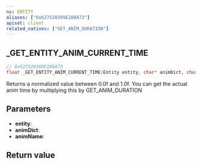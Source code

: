 ```yaml
---
ns: ENTITY
aliases: ["0x627520389E288A73"]
apiset: client
related_natives: ["GET_ANIM_DURATION"]
---
```

## _GET_ENTITY_ANIM_CURRENT_TIME

```c
// 0x627520389E288A73
float _GET_ENTITY_ANIM_CURRENT_TIME(Entity entity, char* animDict, char* animName);
```

Returns a normalized value between 0.0f and 1.0f. You can get the actual anim time by multiplying this by GET_ANIM_DURATION

## Parameters
* **entity**:
* **animDict**:
* **animName**:

## Return value